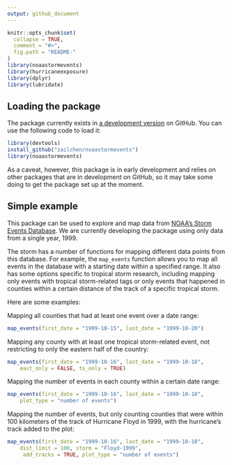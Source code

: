 ```yaml
---
output: github_document
---
```


<!-- README.md is generated from README.Rmd. Please edit that file -->

```r
knitr::opts_chunk$set(
  collapse = TRUE,
  comment = "#>",
  fig.path = "README-"
)
library(noaastormevents)
library(hurricaneexposure)
library(dplyr)
library(lubridate)
```

## Loading the package

The package currently exists in [a development version](https://github.com/zailchen/noaastormevents) on GitHub. You can use the following code to load it:

```r
library(devtools)
install_github("zailchen/noaastormevents")
library(noaastormevents)
```

As a caveat, however, this package is in early development and relies on other packages that are in development on GitHub, so it may take some doing to get the package set up at the moment. 

## Simple example

This package can be used to explore and map data from [NOAA's Storm Events Database](https://www.ncdc.noaa.gov/stormevents/). We are currently developing the package using only data from a single year, 1999. 

The storm has a number of functions for mapping different data points from this database. For example, the `map_events` function allows you to map all events in the database with a starting date within a specified range. It also has some options specific to tropical storm research, including mapping only events with tropical storm-related tags or only events that happened in counties within a certain distance of the track of a specific tropical storm. 

Here are some examples: 

Mapping all counties that had at least one event over a date range:

```r
map_events(first_date = "1999-10-15", last_date = "1999-10-20")
```

Mapping any county with at least one tropical storm-related event, not restricting to only the eastern half of the country:

```r
map_events(first_date = "1999-10-16", last_date = "1999-10-18",
    east_only = FALSE, ts_only = TRUE)
```

Mapping the number of events in each county within a certain date range:

```r
map_events(first_date = "1999-10-16", last_date = "1999-10-18",
    plot_type = "number of events")
```

Mapping the number of events, but only counting counties that were within 100 kilometers of the track of Hurricane Floyd in 1999, with the hurricane's track added to the plot:

```r
map_events(first_date = "1999-10-16", last_date = "1999-10-18",
    dist_limit = 100, storm = "Floyd-1999",
     add_tracks = TRUE, plot_type = "number of events")
```



